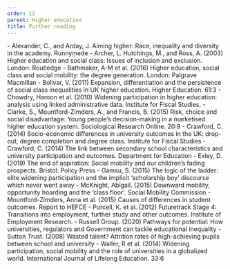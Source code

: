```yaml
---
order: 12
parent: Higher education
title: Further reading
---
```


<FurtherReading>
  - Alexander, C., and Arday, J. Aiming higher: Race, inequality and diversity in the academy. Runnymede
  - Archer, L. Hutchings, M., and Ross, A. (2003) Higher education and social class: Issues of inclusion and exclusion. London: Routledge
  - Bathmaker, A-M et al. (2016) Higher education, social class and social mobility: the degree generation. London: Palgrave Macmillan
  - Bolivar, V. (2011) Expansion, differentiation and the persistence of social class inequalities in UK higher education. Higher Education. 61:3 
  - Chowdry, Haroon et al. (2010) Widening participation in higher education: analysis using linked administrative data. Institute for Fiscal Studies.
  - Clarke, S., Mountford-Zimders, A., and Francis, B. (2015) Risk, choice and social disadvantage: Young people’s decision-making in a marketised higher education system. Sociological Research Online. 20:9
  - Crawford, C. (2014) Socio-economic differences in university outcomes  in the UK: drop-out, degree completion and degree class. Institute for Fiscal Studies 
  - Crawford, C. (2014) The link between secondary school characteristics and university participation and outcomes. Department for Education
  - Exley, D.  (2019) The end of aspiration: Social mobility and our children’s fading prospects. Bristol: Policy Press
  - Gamsu, S. (2015) The logic of the ladder: elite widening participation and the implicit ‘scholarship boy’ discourse which never went away
  - McKnight, Abigail. (2015) Downward mobility, opportunity hoarding and the ‘class floor’. Social Mobility Commission
  - Mountford-Zimders, Anna et al. (2015)  Causes of differences in student outcomes. Report to HEFCE
  - Purcell, K. et al. (2012) Futuretrack Stage 4: Transitions into employment, further study and other outcomes. Institute of Employment Research. 
  - Russell Group. (2020) Pathways for potential: How universities, regulators and Government can tackle educational inequality
  - Sutton Trust. (2008) Wasted talent? Attrition rates of high-achieving pupils between school and university
  - Waller, R et al. (2014) Widening participation, social mobility and the role of universities in a globalized world. International Journal of Lifelong Education. 33:6
</FurtherReading>